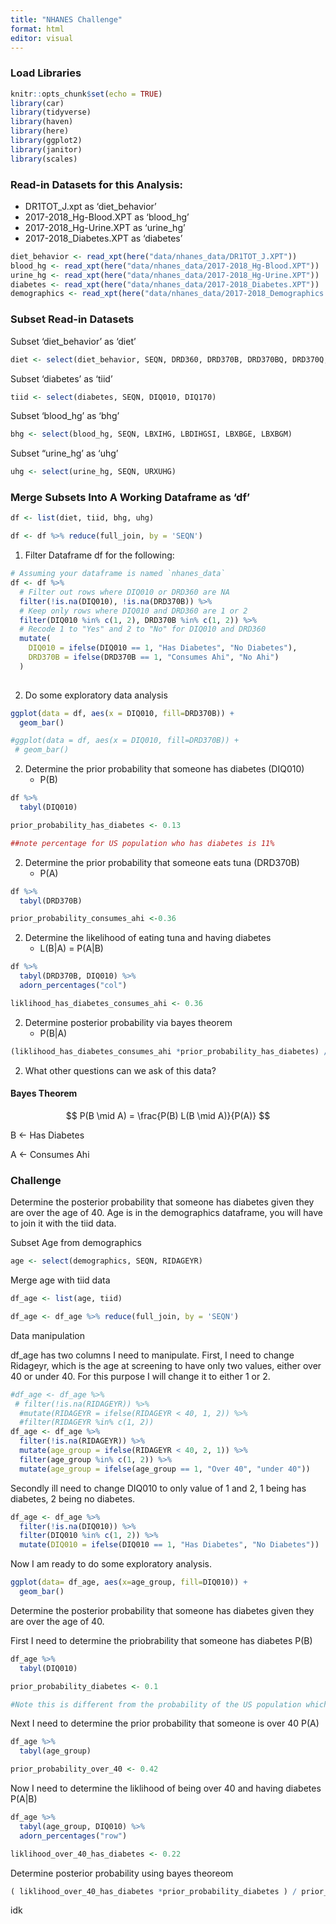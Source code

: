 ```yaml
---
title: "NHANES Challenge"
format: html
editor: visual
---
```


### Load Libraries

```r
knitr::opts_chunk$set(echo = TRUE)
library(car)
library(tidyverse)
library(haven)
library(here)
library(ggplot2)
library(janitor)
library(scales)
```

### Read-in Datasets for this Analysis:

-   DR1TOT_J.xpt as 'diet_behavior'
-   2017-2018_Hg-Blood.XPT as 'blood_hg'
-   2017-2018_Hg-Urine.XPT as 'urine_hg'
-   2017-2018_Diabetes.XPT as 'diabetes'

```r
diet_behavior <- read_xpt(here("data/nhanes_data/DR1TOT_J.XPT"))
blood_hg <- read_xpt(here("data/nhanes_data/2017-2018_Hg-Blood.XPT"))
urine_hg <- read_xpt(here("data/nhanes_data/2017-2018_Hg-Urine.XPT"))
diabetes <- read_xpt(here("data/nhanes_data/2017-2018_Diabetes.XPT"))
demographics <- read_xpt(here("data/nhanes_data/2017-2018_Demographics.XPT"))
```

### Subset Read-in Datasets

Subset 'diet_behavior' as 'diet'

```r
diet <- select(diet_behavior, SEQN, DRD360, DRD370B, DRD370BQ, DRD370Q, DRD370QQ)
```

Subset 'diabetes' as 'tiid'

```r
tiid <- select(diabetes, SEQN, DIQ010, DIQ170)
```

Subset 'blood_hg' as 'bhg'

```r
bhg <- select(blood_hg, SEQN, LBXIHG, LBDIHGSI, LBXBGE, LBXBGM)
```

Subset "urine_hg' as 'uhg'

```r
uhg <- select(urine_hg, SEQN, URXUHG)
```

### Merge Subsets Into A Working Dataframe as 'df'

```r
df <- list(diet, tiid, bhg, uhg)

df <- df %>% reduce(full_join, by = 'SEQN')
```

1.  Filter Dataframe df for the following:

```r
# Assuming your dataframe is named `nhanes_data`
df <- df %>%
  # Filter out rows where DIQ010 or DRD360 are NA
  filter(!is.na(DIQ010), !is.na(DRD370B)) %>%
  # Keep only rows where DIQ010 and DRD360 are 1 or 2
  filter(DIQ010 %in% c(1, 2), DRD370B %in% c(1, 2)) %>%
  # Recode 1 to "Yes" and 2 to "No" for DIQ010 and DRD360
  mutate(
    DIQ010 = ifelse(DIQ010 == 1, "Has Diabetes", "No Diabetes"),
    DRD370B = ifelse(DRD370B == 1, "Consumes Ahi", "No Ahi")
  )
  
```

2.  Do some exploratory data analysis

```r
ggplot(data = df, aes(x = DIQ010, fill=DRD370B)) +
  geom_bar()

#ggplot(data = df, aes(x = DIQ010, fill=DRD370B)) +
 # geom_bar()
```

2.  Determine the prior probability that someone has diabetes (DIQ010)
    -   P(B)

```r
df %>% 
  tabyl(DIQ010) 

prior_probability_has_diabetes <- 0.13

##note percentage for US population who has diabetes is 11%
```

2.  Determine the prior probability that someone eats tuna (DRD370B)
    -   P(A)

```r
df %>% 
  tabyl(DRD370B) 

prior_probability_consumes_ahi <-0.36
```

2.  Determine the likelihood of eating tuna and having diabetes
    -   L(B\|A) = P(A\|B)

```r
df %>% 
  tabyl(DRD370B, DIQ010) %>% 
  adorn_percentages("col") 

liklihood_has_diabetes_consumes_ahi <- 0.36
```

2.  Determine posterior probability via bayes theorem
    -   P(B\|A)

```r
(liklihood_has_diabetes_consumes_ahi *prior_probability_has_diabetes) / prior_probability_consumes_ahi
```

2.  What other questions can we ask of this data?

#### Bayes Theorem

$$
P(B \mid A) = \frac{P(B) L(B \mid A)}{P(A)} 
$$

B \<- Has Diabetes

A \<- Consumes Ahi

#### 

### Challenge

Determine the posterior probability that someone has diabetes given they are over the age of 40. Age is in the demographics dataframe, you will have to join it with the tiid data.

Subset Age from demographics

```r
age <- select(demographics, SEQN, RIDAGEYR)
```

Merge age with tiid data

```r
df_age <- list(age, tiid)

df_age <- df_age %>% reduce(full_join, by = 'SEQN') 
```

Data manipulation

df_age has two columns I need to manipulate. First, I need to change Ridageyr, which is the age at screening to have only two values, either over 40 or under 40. For this purpose I will change it to either 1 or 2.

```r
#df_age <- df_age %>% 
 # filter(!is.na(RIDAGEYR)) %>% 
  #mutate(RIDAGEYR = ifelse(RIDAGEYR < 40, 1, 2)) %>%
  #filter(RIDAGEYR %in% c(1, 2)) 
df_age <- df_age %>%
  filter(!is.na(RIDAGEYR)) %>%
  mutate(age_group = ifelse(RIDAGEYR < 40, 2, 1)) %>%
  filter(age_group %in% c(1, 2)) %>% 
  mutate(age_group = ifelse(age_group == 1, "Over 40", "under 40"))

```

Secondly ill need to change DIQ010 to only value of 1 and 2, 1 being has diabetes, 2 being no diabetes.

```r
df_age <- df_age %>%
  filter(!is.na(DIQ010)) %>%
  filter(DIQ010 %in% c(1, 2)) %>%
  mutate(DIQ010 = ifelse(DIQ010 == 1, "Has Diabetes", "No Diabetes"))

```

Now I am ready to do some exploratory analysis.

```r
ggplot(data= df_age, aes(x=age_group, fill=DIQ010)) +
  geom_bar()
```

Determine the posterior probability that someone has diabetes given they are over the age of 40.

First I need to determine the priobrability that someone has diabetes P(B)

```r
df_age %>% 
  tabyl(DIQ010) 

prior_probability_diabetes <- 0.1

#Note this is different from the probability of the US population which is 0.11
```

Next I need to determine the prior probability that someone is over 40 P(A)

```r
df_age %>% 
  tabyl(age_group)

prior_probability_over_40 <- 0.42
```

Now I need to determine the liklihood of being over 40 and having diabetes P(A\|B)

```r
df_age %>% 
  tabyl(age_group, DIQ010) %>% 
  adorn_percentages("row")

liklihood_over_40_has_diabetes <- 0.22
```

Determine posterior probability using bayes theoreom

```r
( liklihood_over_40_has_diabetes *prior_probability_diabetes ) / prior_probability_over_40
```

idk
